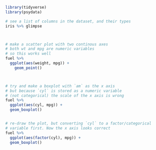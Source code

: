```r
library(tidyverse)
library(psydata)

# see a list of columns in the dataset, and their types
iris %>% glimpse



# make a scatter plot with two continous axes
# both wt and mpg are numeric variables
# so this works well
fuel %>%
  ggplot(aes(weight, mpg)) +
    geom_point()   



# try and make a boxplot with `am` as the x axis
# but because `cyl` is stored as a numeric variable
# (not categorical) the scale of the x axis is wrong
fuel %>%
  ggplot(aes(cyl, mpg)) +
  geom_boxplot()


# re-draw the plot, but converting `cyl` to a factor/categorical
# variable first. Now the x axis looks correct
fuel %>%
  ggplot(aes(factor(cyl), mpg)) +
  geom_boxplot()
```
